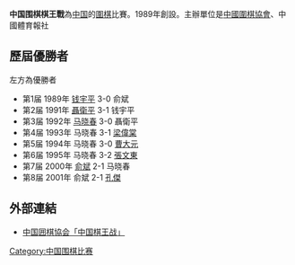 '''中国围棋棋王戰'''為[[中国|中国]]的[[圍棋|圍棋]]比賽。1989年創設。主辦單位是[[中國圍棋協會|中國圍棋協會]]、中國體育報社

==歷屆優勝者==
左方為優勝者
*第1届 1989年 [[钱宇平|钱宇平]] 3-0 俞斌
*第2届 1991年 [[聶衛平|聶衛平]] 3-1 钱宇平
*第3届 1992年 [[马晓春|马晓春]] 3-0 聶衛平  
*第4届 1993年 马晓春 3-1 [[梁偉棠|梁偉棠]] 
*第5届 1994年 马晓春 3-0 [[曹大元|曹大元]] 
*第6届 1995年 马晓春 3-2 [[張文東|張文東]] 
*第7届 2000年 [[俞斌|俞斌]] 2-1 马晓春 
*第8届 2001年 俞斌 2-1 [[孔傑|孔傑]]

==外部連結==
*[https://web.archive.org/web/20080907000720/http://weiqi.sport.org.cn/zlk/ssjs/2004-07-20/36817.html 中国囲棋協会「中国棋王战」]

{{中国围棋比赛}}
[[Category:中国围棋比赛|Category:中国围棋比赛]]